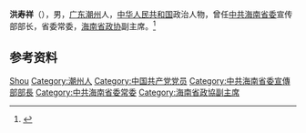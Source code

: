 '''洪寿祥'''（{{bd|1943年|}}），男，[[广东|广东]][[潮州|潮州]]人，[[中华人民共和国|中华人民共和国]]政治人物，曾任[[中共海南省委|中共海南省委]]宣传部部长，省委常委，[[海南省政协|海南省政协]]副主席。<ref>{{Cite book|title=中华人民共和国职官志|author=何虎生, 李耀东, 向常福主编|publisher=中国社会出版社|year=2003|isbn=9787800883934|location=北京|pages=}}</ref>

== 参考资料 ==
{{reflist}}

{{中国人物小作品}}

{{Authority control}}
{{DEFAULTSORT:Hong洪}}
[[Category:洪姓|Shou]]
[[Category:潮州人|Category:潮州人]]
[[Category:中国共产党党员|Category:中国共产党党员]]
[[Category:中共海南省委宣傳部部長|Category:中共海南省委宣傳部部長]]
[[Category:中共海南省委常委|Category:中共海南省委常委]]
[[Category:海南省政協副主席|Category:海南省政協副主席]]